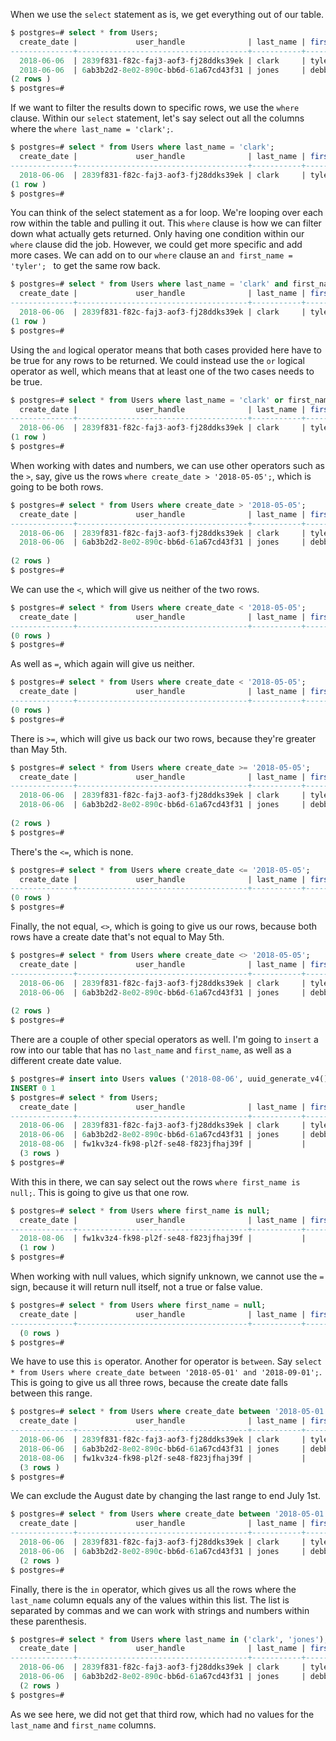 <!-- WHERE -->

<link href="style.css" rel="stylesheet"></link>

When we use the `select` statement as is, we get everything out of our table. 

```sql 
$ postgres=# select * from Users; 
  create_date |             user_handle              | last_name | first _name 
--------------+--------------------------------------+-----------+-------------
  2018-06-06  | 2839f831-f82c-faj3-aof3-fj28ddks39ek | clark     | tyler  
  2018-06-06  | 6ab3b2d2-8e02-890c-bb6d-61a67cd43f31 | jones     | debbie    
(2 rows )
$ postgres=#
```

If we want to filter the results down to specific rows, we use the `where` clause. Within our `select` statement, let's say select out all the columns where the `where last_name = 'clark';`.

```sql 
$ postgres=# select * from Users where last_name = 'clark'; 
  create_date |             user_handle              | last_name | first _name 
--------------+--------------------------------------+-----------+-------------
  2018-06-06  | 2839f831-f82c-faj3-aof3-fj28ddks39ek | clark     | tyler    
(1 row )
$ postgres=#
```

You can think of the select statement as a for loop. We're looping over each row within the table and pulling it out. This `where` clause is how we can filter down what actually gets returned. Only having one condition within our `where` clause did the job. However, we could get more specific and add more cases. We can add on to our `where` clause an `and first_name = 'tyler'; ` to get the same row back. 

```sql 
$ postgres=# select * from Users where last_name = 'clark' and first_name = 'tyler'; 
  create_date |             user_handle              | last_name | first _name 
--------------+--------------------------------------+-----------+-------------
  2018-06-06  | 2839f831-f82c-faj3-aof3-fj28ddks39ek | clark     | tyler    
(1 row )
$ postgres=#
```

Using the `and` logical operator means that both cases provided here have to be true for any rows to be returned. We could instead use the `or` logical operator as well, which means that at least one of the two cases needs to be true.

```sql 
$ postgres=# select * from Users where last_name = 'clark' or first_name = 'tyler'; 
  create_date |             user_handle              | last_name | first _name 
--------------+--------------------------------------+-----------+-------------
  2018-06-06  | 2839f831-f82c-faj3-aof3-fj28ddks39ek | clark     | tyler    
(1 row )
$ postgres=#
```

When working with dates and numbers, we can use other operators such as the `>`, say, give us the rows `where create_date > '2018-05-05';`, which is going to be both rows. 

```sql 
$ postgres=# select * from Users where create_date > '2018-05-05'; 
  create_date |             user_handle              | last_name | first _name 
--------------+--------------------------------------+-----------+-------------
  2018-06-06  | 2839f831-f82c-faj3-aof3-fj28ddks39ek | clark     | tyler  
  2018-06-06  | 6ab3b2d2-8e02-890c-bb6d-61a67cd43f31 | jones     | debbie  
  
(2 rows )
$ postgres=#
```

We can use the `<`, which will give us neither of the two rows. 

```sql 
$ postgres=# select * from Users where create_date < '2018-05-05'; 
  create_date |             user_handle              | last_name | first _name 
--------------+--------------------------------------+-----------+-------------
(0 rows )
$ postgres=#
```

As well as `=`, which again will give us neither.

```sql 
$ postgres=# select * from Users where create_date < '2018-05-05'; 
  create_date |             user_handle              | last_name | first _name 
--------------+--------------------------------------+-----------+-------------
(0 rows )
$ postgres=#
```

There is `>=`, which will give us back our two rows, because they're greater than May 5th. 

```sql 
$ postgres=# select * from Users where create_date >= '2018-05-05'; 
  create_date |             user_handle              | last_name | first _name 
--------------+--------------------------------------+-----------+-------------
  2018-06-06  | 2839f831-f82c-faj3-aof3-fj28ddks39ek | clark     | tyler  
  2018-06-06  | 6ab3b2d2-8e02-890c-bb6d-61a67cd43f31 | jones     | debbie  
  
(2 rows )
$ postgres=#
```

There's the `<=`, which is none. 

```sql 
$ postgres=# select * from Users where create_date <= '2018-05-05'; 
  create_date |             user_handle              | last_name | first _name 
--------------+--------------------------------------+-----------+-------------
(0 rows )
$ postgres=#
```

Finally, the not equal, `<>`, which is going to give us our rows, because both rows have a create date that's not equal to May 5th.

```sql 
$ postgres=# select * from Users where create_date <> '2018-05-05'; 
  create_date |             user_handle              | last_name | first _name 
--------------+--------------------------------------+-----------+-------------
  2018-06-06  | 2839f831-f82c-faj3-aof3-fj28ddks39ek | clark     | tyler  
  2018-06-06  | 6ab3b2d2-8e02-890c-bb6d-61a67cd43f31 | jones     | debbie  
  
(2 rows )
$ postgres=#
```

There are a couple of other special operators as well. I'm going to `insert` a row into our table that has no `last_name` and `first_name`, as well as a different create date value. 

```sql 
$ postgres=# insert into Users values ('2018-08-06', uuid_generate_v4());
INSERT 0 1 
$ postgres=# select * from Users;
  create_date |             user_handle              | last_name | first _name 
--------------+--------------------------------------+-----------+-------------
  2018-06-06  | 2839f831-f82c-faj3-aof3-fj28ddks39ek | clark     | tyler  
  2018-06-06  | 6ab3b2d2-8e02-890c-bb6d-61a67cd43f31 | jones     | debbie  
  2018-08-06  | fw1kv3z4-fk98-pl2f-se48-f823jfhaj39f |           |
  (3 rows )
$ postgres=#
```

With this in there, we can say select out the rows `where first_name is null;`. This is going to give us that one row.

```sql
$ postgres=# select * from Users where first_name is null;
  create_date |             user_handle              | last_name | first _name 
--------------+--------------------------------------+-----------+-------------
  2018-08-06  | fw1kv3z4-fk98-pl2f-se48-f823jfhaj39f |           |
  (1 row )
$ postgres=#
```

When working with null values, which signify unknown, we cannot use the `=` sign, because it will return null itself, not a true or false value. 

```sql
$ postgres=# select * from Users where first_name = null;
  create_date |             user_handle              | last_name | first _name 
--------------+--------------------------------------+-----------+-------------
  (0 rows )
$ postgres=#
```

We have to use this `is` operator. Another for operator is `between`. Say `select * from Users where create_date between '2018-05-01' and '2018-09-01';`. This is going to give us all three rows, because the create date falls between this range.

```sql 
$ postgres=# select * from Users where create_date between '2018-05-01' and '2018-09-01';
  create_date |             user_handle              | last_name | first _name 
--------------+--------------------------------------+-----------+-------------
  2018-06-06  | 2839f831-f82c-faj3-aof3-fj28ddks39ek | clark     | tyler  
  2018-06-06  | 6ab3b2d2-8e02-890c-bb6d-61a67cd43f31 | jones     | debbie  
  2018-08-06  | fw1kv3z4-fk98-pl2f-se48-f823jfhaj39f |           |
  (3 rows )
$ postgres=#
```

We can exclude the August date by changing the last range to end July 1st. 

```sql 
$ postgres=# select * from Users where create_date between '2018-05-01' and '2018-07-01';
  create_date |             user_handle              | last_name | first _name 
--------------+--------------------------------------+-----------+-------------
  2018-06-06  | 2839f831-f82c-faj3-aof3-fj28ddks39ek | clark     | tyler  
  2018-06-06  | 6ab3b2d2-8e02-890c-bb6d-61a67cd43f31 | jones     | debbie  
  (2 rows )
$ postgres=#
```

Finally, there is the `in` operator, which gives us all the rows where the `last_name` column equals any of the values within this list. The list is separated by commas and we can work with strings and numbers within these parenthesis.

```sql 
$ postgres=# select * from Users where last_name in ('clark', 'jones');
  create_date |             user_handle              | last_name | first _name 
--------------+--------------------------------------+-----------+-------------
  2018-06-06  | 2839f831-f82c-faj3-aof3-fj28ddks39ek | clark     | tyler  
  2018-06-06  | 6ab3b2d2-8e02-890c-bb6d-61a67cd43f31 | jones     | debbie  
  (2 rows )
$ postgres=#
```

As we see here, we did not get that third row, which had no values for the `last_name` and `first_name` columns.